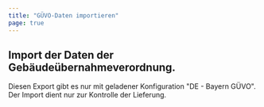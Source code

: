 ```yaml
---
title: "GÜVO-Daten importieren"
page: true
---
```

## Import der Daten der Geb&#228;ude&#252;bernahmeverordnung.

<Warning>
Diesen Export gibt es nur mit geladener Konfiguration &quot;DE - Bayern G&#220;VO&quot;. 
</Warning>



<Warning>
Der Import dient nur zur Kontrolle der Lieferung. 
</Warning>
